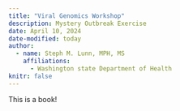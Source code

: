 ```yaml
---
title: "Viral Genomics Workshop"
description: Mystery Outbreak Exercise
date: April 10, 2024
date-modified: today
author: 
  - name: Steph M. Lunn, MPH, MS
    affiliations:
      - Washington state Department of Health
knitr: false
---
```


This is a book!

